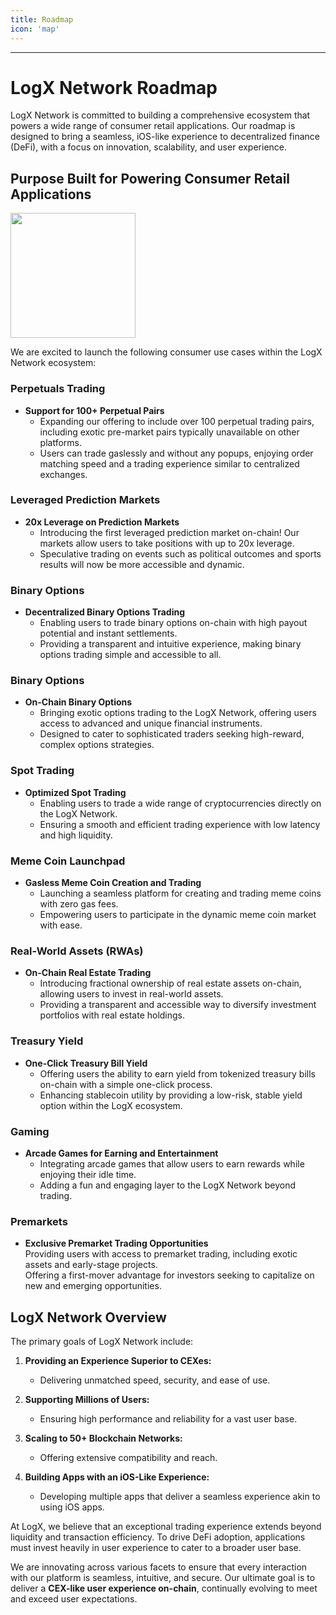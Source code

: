 ```yaml
---
title: Roadmap
icon: 'map'
---
```


---

# LogX Network Roadmap

LogX Network is committed to building a comprehensive ecosystem that powers a wide range of consumer retail applications. Our roadmap is designed to bring a seamless, iOS-like experience to decentralized finance (DeFi), with a focus on innovation, scalability, and user experience.

## Purpose Built for Powering Consumer Retail Applications

<img
    height="200"
    src="https://storage.googleapis.com/logx-network-assets/docs/roadmap.png"
/>

We are excited to launch the following consumer use cases within the LogX Network ecosystem:

### **Perpetuals Trading**

-   **Support for 100+ Perpetual Pairs**
    -   Expanding our offering to include over 100 perpetual trading pairs, including exotic pre-market pairs typically unavailable on other platforms.
    -   Users can trade gaslessly and without any popups, enjoying order matching speed and a trading experience similar to centralized exchanges.

### **Leveraged Prediction Markets**

-   **20x Leverage on Prediction Markets**  
    -   Introducing the first leveraged prediction market on-chain! Our markets allow users to take positions with up to 20x leverage.  
    -   Speculative trading on events such as political outcomes and sports results will now be more accessible and dynamic.

### **Binary Options**

-   **Decentralized Binary Options Trading**  
    -   Enabling users to trade binary options on-chain with high payout potential and instant settlements.  
    -   Providing a transparent and intuitive experience, making binary options trading simple and accessible to all.

### **Binary Options**

- **On-Chain Binary Options**  
    -   Bringing exotic options trading to the LogX Network, offering users access to advanced and unique financial instruments.  
    -   Designed to cater to sophisticated traders seeking high-reward, complex options strategies.

### **Spot Trading**

-   **Optimized Spot Trading**  
    -   Enabling users to trade a wide range of cryptocurrencies directly on the LogX Network.  
    -   Ensuring a smooth and efficient trading experience with low latency and high liquidity.

### **Meme Coin Launchpad**

-   **Gasless Meme Coin Creation and Trading**  
    -   Launching a seamless platform for creating and trading meme coins with zero gas fees.  
    -   Empowering users to participate in the dynamic meme coin market with ease.

### **Real-World Assets (RWAs)**

-   **On-Chain Real Estate Trading**  
    -   Introducing fractional ownership of real estate assets on-chain, allowing users to invest in real-world assets.  
    -   Providing a transparent and accessible way to diversify investment portfolios with real estate holdings.

### **Treasury Yield**

-   **One-Click Treasury Bill Yield**  
    -   Offering users the ability to earn yield from tokenized treasury bills on-chain with a simple one-click process.  
    -   Enhancing stablecoin utility by providing a low-risk, stable yield option within the LogX ecosystem.

### **Gaming**

-   **Arcade Games for Earning and Entertainment**
    -   Integrating arcade games that allow users to earn rewards while enjoying their idle time.  
    -   Adding a fun and engaging layer to the LogX Network beyond trading.

### **Premarkets**

- **Exclusive Premarket Trading Opportunities**  
    Providing users with access to premarket trading, including exotic assets and early-stage projects.  
    Offering a first-mover advantage for investors seeking to capitalize on new and emerging opportunities.

## **LogX Network Overview**

The primary goals of LogX Network include:

1. **Providing an Experience Superior to CEXes:**

    - Delivering unmatched speed, security, and ease of use.

2. **Supporting Millions of Users:**

    - Ensuring high performance and reliability for a vast user base.

3. **Scaling to 50+ Blockchain Networks:**

    - Offering extensive compatibility and reach.

4. **Building Apps with an iOS-Like Experience:**

    - Developing multiple apps that deliver a seamless experience akin to using iOS apps.

At LogX, we believe that an exceptional trading experience extends beyond liquidity and transaction efficiency. To drive DeFi adoption, applications must invest heavily in user experience to cater to a broader user base.

We are innovating across various facets to ensure that every interaction with our platform is seamless, intuitive, and secure. Our ultimate goal is to deliver a **CEX-like user experience on-chain**, continually evolving to meet and exceed user expectations.

